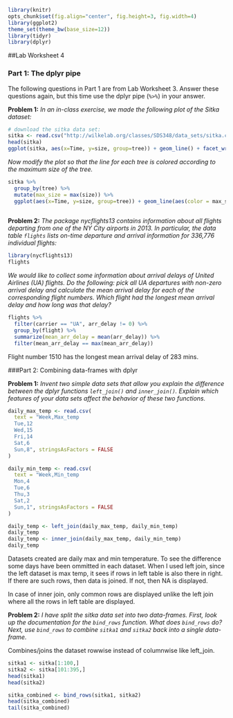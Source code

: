 ```r
library(knitr)
opts_chunk$set(fig.align="center", fig.height=3, fig.width=4)
library(ggplot2)
theme_set(theme_bw(base_size=12))
library(tidyr)
library(dplyr)
```
##Lab Worksheet 4

### Part 1: The dplyr pipe

The following questions in Part 1 are from Lab Worksheet 3. Answer these questions again, but this time use the dplyr pipe (`%>%`) in your answer.

**Problem 1:** *In an in-class exercise, we made the following plot of the Sitka dataset:*

```r
# download the sitka data set:
sitka <- read.csv("http://wilkelab.org/classes/SDS348/data_sets/sitka.csv")
head(sitka)
ggplot(sitka, aes(x=Time, y=size, group=tree)) + geom_line() + facet_wrap(~treat)
```

*Now modify the plot so that the line for each tree is colored according to the maximum size of the tree.* 
```r
sitka %>% 
  group_by(tree) %>%
  mutate(max_size = max(size)) %>%
  ggplot(aes(x=Time, y=size, group=tree)) + geom_line(aes(color = max_size)) + facet_wrap(~treat) 
    
```

**Problem 2:** *The package nycflights13 contains information about all flights departing from one of the NY City airports in 2013. In particular, the data table `flights` lists on-time departure and arrival information for 336,776 individual flights:*
```r
library(nycflights13)
flights
```

*We would like to collect some information about arrival delays of United Airlines (UA) flights. Do the following: pick all UA departures with non-zero arrival delay and calculate the mean arrival delay for each of the corresponding flight numbers. Which flight had the longest mean arrival delay and how long was that delay?*

```r
flights %>% 
  filter(carrier == "UA", arr_delay != 0) %>%
  group_by(flight) %>%
  summarize(mean_arr_delay = mean(arr_delay)) %>%
  filter(mean_arr_delay == max(mean_arr_delay))

```

Flight number 1510 has the longest mean arrival delay of 283 mins.

###Part 2: Combining data-frames with dplyr

**Problem 1:** *Invent two simple data sets that allow you explain the difference between the dplyr functions `left_join()` and `inner_join()`. Explain which features of your data sets affect the behavior of these two functions.*
```r
daily_max_temp <- read.csv(
  text = "Week,Max_temp
  Tue,12
  Wed,15
  Fri,14
  Sat,6
  Sun,8", stringsAsFactors = FALSE
)

daily_min_temp <- read.csv(
  text = "Week,Min_temp
  Mon,4
  Tue,6
  Thu,3
  Sat,2
  Sun,1", stringsAsFactors = FALSE
)

daily_temp <- left_join(daily_max_temp, daily_min_temp)
daily_temp
daily_temp <- inner_join(daily_max_temp, daily_min_temp)
daily_temp
```

Datasets created are daily max and min temperature. To see the difference some days have been ommitted in each dataset. When I used left join, since the left dataset is max temp, it sees if rows in left table is also there in right. If there are such rows, then data is joined. If not, then NA is displayed.   

In case of inner join, only common rows are displayed unlike the left join where all the rows in left table are displayed.

**Problem 2:** *I have split the sitka data set into two data-frames. First, look up the documentation for the `bind_rows` function. What does `bind_rows` do? Next, use `bind_rows` to combine `sitka1` and `sitka2` back into a single data-frame.*

Combines/joins the dataset rowwise instead of columnwise like left_join.
```r
sitka1 <- sitka[1:100,]
sitka2 <- sitka[101:395,]
head(sitka1)
head(sitka2)

sitka_combined <- bind_rows(sitka1, sitka2)
head(sitka_combined)
tail(sitka_combined)


```